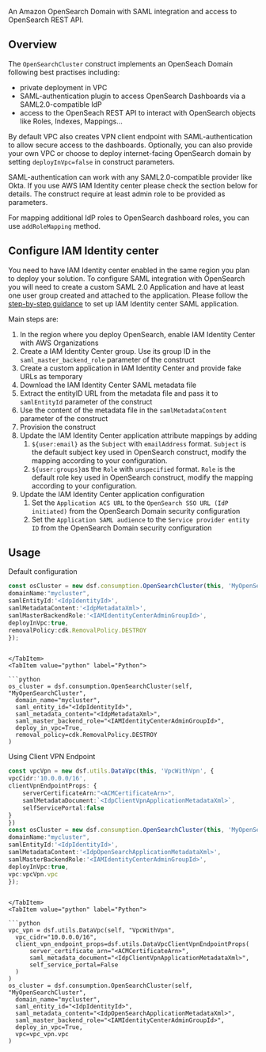 [//]: # (This file is generated, do not modify directly, update the README.md in framework/src/consumption)

An Amazon OpenSearch Domain with SAML integration and access to OpenSearch REST API. 

## Overview

The `OpenSearchCluster` construct implements an OpenSeach Domain following best practises including:
 * private deployment in VPC
 * SAML-authentication plugin to access OpenSearch Dashboards via a SAML2.0-compatible IdP
 * access to the OpenSeach REST API to interact with OpenSearch objects like Roles, Indexes, Mappings... 
  
By default VPC also creates VPN client endpoint with SAML-authentication to allow secure access to the dashboards. Optionally, you can also provide your own VPC or choose to deploy internet-facing OpenSearch domain by setting `deployInVpc=false` in construct parameters.

SAML-authentication can work with any SAML2.0-compatible provider like Okta. If you use AWS IAM Identity center please check the section below for details. The construct require at least admin role to be provided as parameters. 

For mapping additional IdP roles to OpenSearch dashboard roles, you can use `addRoleMapping` method. 

## Configure IAM Identity center

You need to have IAM Identity center enabled in the same region you plan to deploy your solution. 
To configure SAML integration with OpenSearch you will need to create a custom SAML 2.0 Application and have at least one user group created and attached to the application.
Please follow the [step-by-step guidance](https://aws.amazon.com/blogs/big-data/role-based-access-control-in-amazon-opensearch-service-via-saml-integration-with-aws-iam-identity-center/) to set up IAM Identity center SAML application.

Main steps are:

1. In the region where you deploy OpenSearch, enable IAM Identity Center with AWS Organizations
2. Create a IAM Identity Center group. Use its group ID in the `saml_master_backend_role` parameter of the construct
3. Create a custom application in IAM Identity Center and provide fake URLs as temporary
4. Download the IAM Identity Center SAML metadata file
5. Extract the entityID URL from the metadata file and pass it to `samlEntityId` parameter of the construct
6. Use the content of the metadata file in the `samlMetadataContent` parameter of the construct
7. Provision the construct
8. Update the IAM Identity Center application attribute mappings by adding
   1.  `${user:email}` as the `Subject` with `emailAddress` format. `Subject` is the default subject key used in OpenSearch construct, modify the mapping according to your configuration.
   2.  `${user:groups}`as the `Role` with `unspecified` format. `Role` is the default role key used in OpenSearch construct, modify the mapping according to your configuration.
9. Update the IAM Identity Center application configuration
   1.  Set the `Application ACS URL` to the `OpenSearch SSO URL (IdP initiated)` from the OpenSearch Domain security configuration
   2.  Set the `Application SAML audience` to the `Service provider entity ID` from the OpenSearch Domain security configuration

## Usage

Default configuration 

<Tabs>
  <TabItem value="typescript" label="TypeScript" default>

  ```typescript
const osCluster = new dsf.consumption.OpenSearchCluster(this, 'MyOpenSearchCluster',{
  domainName:"mycluster",
  samlEntityId:'<IdpIdentityId>',
  samlMetadataContent:'<IdpMetadataXml>',
  samlMasterBackendRole:'<IAMIdentityCenterAdminGroupId>',
  deployInVpc:true,
  removalPolicy:cdk.RemovalPolicy.DESTROY
});
  ```
  
  ```mdx-code-block
  
  </TabItem>
  <TabItem value="python" label="Python">

  ```python
os_cluster = dsf.consumption.OpenSearchCluster(self, "MyOpenSearchCluster",
    domain_name="mycluster",
    saml_entity_id="<IdpIdentityId>",
    saml_metadata_content="<IdpMetadataXml>",
    saml_master_backend_role="<IAMIdentityCenterAdminGroupId>",
    deploy_in_vpc=True,
    removal_policy=cdk.RemovalPolicy.DESTROY
)
  ```

  </TabItem>
</Tabs>

Using Client VPN Endpoint 

<Tabs>
  <TabItem value="typescript" label="TypeScript" default>

  ```typescript
const vpcVpn = new dsf.utils.DataVpc(this, 'VpcWithVpn', {
  vpcCidr:'10.0.0.0/16',
  clientVpnEndpointProps: {
      serverCertificateArn:"<ACMCertificateArn>",
      samlMetadataDocument:`<IdpClientVpnApplicationMetadataXml>`,
      selfServicePortal:false
  }
})
const osCluster = new dsf.consumption.OpenSearchCluster(this, 'MyOpenSearchCluster',{
  domainName:"mycluster",
  samlEntityId:'<IdpIdentityId>',
  samlMetadataContent:'<IdpOpenSearchApplicationMetadataXml>',
  samlMasterBackendRole:'<IAMIdentityCenterAdminGroupId>',
  deployInVpc:true,
  vpc:vpcVpn.vpc
});
  ```
  
  ```mdx-code-block
  
  </TabItem>
  <TabItem value="python" label="Python">

  ```python
vpc_vpn = dsf.utils.DataVpc(self, "VpcWithVpn",
    vpc_cidr="10.0.0.0/16",
    client_vpn_endpoint_props=dsf.utils.DataVpcClientVpnEndpointProps(
        server_certificate_arn="<ACMCertificateArn>",
        saml_metadata_document="<IdpClientVpnApplicationMetadataXml>",
        self_service_portal=False
    )
)
os_cluster = dsf.consumption.OpenSearchCluster(self, "MyOpenSearchCluster",
    domain_name="mycluster",
    saml_entity_id="<IdpIdentityId>",
    saml_metadata_content="<IdpOpenSearchApplicationMetadataXml>",
    saml_master_backend_role="<IAMIdentityCenterAdminGroupId>",
    deploy_in_vpc=True,
    vpc=vpc_vpn.vpc
)
  ```

  </TabItem>
</Tabs>

